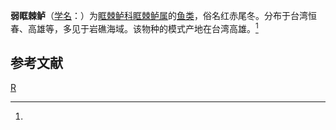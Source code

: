 {{Speciesbox 
| taxon = Scolopsis eriomma
| authority = (Jordan et Richardson, 1909)<ref name='id7524'>{{cite web| url =http://www.bioinfo.cn/db05/BjdwSpecies.php?action=view&id=7524| title =弱眶棘鲈| work =《中国动物物种编目数据库》| publisher =中国科学院微生物研究所| author =中国科学院动物研究所| accessdate =2009-04-16| deadurl =yes| archiveurl =https://web.archive.org/web/20160305054229/http://www.bioinfo.cn/db05/BjdwSpecies.php?action=view&id=7524| archivedate =2016-03-05}}</ref>
}}

'''弱眶棘鲈'''（[[学名|学名]]：{{lang|la|''Scolopsis eriomma''}}）为[[眶棘鲈科|眶棘鲈科]][[眶棘鲈属|眶棘鲈属]]的[[鱼类|鱼类]]，俗名红赤尾冬。分布于台湾恒春、高雄等，多见于岩礁海域。该物种的模式产地在台湾高雄。<ref name='id7524'/>

== 参考文献 ==
{{reflist}}
{{Taxonbar|from=Q11067992}}

[[Category:眶棘鲈属|R]]